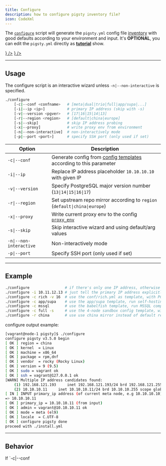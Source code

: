 ```yaml
---
title: Configure
description: how to configure pigsty inventory file?
icon: CodeXml
---
```




The [`configure`](https://github.com/pgsty/pigsty/blob/main/configure) script will generate the `pigsty.yml` config file [inventory](/docs/config/inventory) with good defaults according to your environment and input.
It's **OPTIONAL**, you can edit the `pigsty.yml` directly as [**tutorial**](/docs/config/tutorial) show.

<Files>
    <Folder name="pigsty" defaultOpen>
        <a href={"https://github.com/pgsty/pigsty/blob/main/configure"}><File name="configure"  icon={<CpuIcon className="text-orange-400" />} /></a>
        <a href={"https://github.com/pgsty/pigsty/blob/main/pigsty.yml"}><File name="pigsty.yml" icon={<FileCode className="text-blue-500" />} /></a>
    </Folder>
</Files>


--------

## Usage

The configure script is an interactive wizard unless `-n|--non-interactive` is specified.

```bash title="~/pigsty/configure"
./configure
    [-c|--conf <confname>   # [meta|dual|trio|full|app/supa|...]
    [-i|--ip <ip>]          # primary IP address (skip with -s)
    [-v|--version <pgver>   # [17|16|15|14|13]
    [-r|--region <region>   # [default|china|europe]
    [-s|--skip]             # skip IP address probing
    [-x|--proxy]            # write proxy env from environment
    [-n|--non-interactive]  # non-interactively mode
    [-p|--port <port>]      # specify SSH port (only used if set)
```

| Option                  | Description                                                                                 |
|-------------------------|---------------------------------------------------------------------------------------------|
| `-c\|--conf`            | Generate config from [config templates](/docs/config/template/) according to this parameter |
| `-i\|--ip`              | Replace IP address placeholder `10.10.10.10` with given IP                                  |
| `-v\|--version`         | Specify PostgreSQL major version number (`13\|14\|15\|16\|17`)                              |
| `-r\|--region`          | Set upstream repo mirror according to `region` (`default\|china\|europe`)                   |
| `-x\|--proxy`           | Write current proxy env to the config [`proxy_env`](/docs/infra/param/#proxy_env)           |
| `-s\|--skip`            | Skip interactive wizard and using default/arg values                                        |
| `-n\|--non-interactive` | Non-interactively mode                                                                      |
| `-p\|--port`            | Specify SSH port (only used if set)                                                         |


--------

## Example

```bash
./configure                # if there's only one IP address, otherwise it will ask you for it
./configure -i 10.11.12.13 # just tell the primary IP address explicitly
./configure -c rich -v 16  # use the conf/rich.yml as template, with PG 16 and all extensions
./configure -c app/supa    # use the app/supa template, run self-hosting supabase
./configure -c mssql       # use the babelfish template, run MSSQL compatible PG kernel fork
./configure -c full -s     # use the 4-node sandbox config template, without IP replace & probe
./configure -r china       # use use china mirror instead of default repo
```

configure output example:

```bash title="./configure"
[vagrant@node-1 pigsty]$ ./configure
configure pigsty v3.5.0 begin
[ OK ] region = china
[ OK ] kernel  = Linux
[ OK ] machine = x86_64
[ OK ] package = rpm,dnf
[ OK ] vendor  = rocky (Rocky Linux)
[ OK ] version = 9 (9.5)
[ OK ] sudo = vagrant ok
[ OK ] ssh = vagrant@127.0.0.1 ok
[WARN] Multiple IP address candidates found:
    (1) 192.168.121.193	    inet 192.168.121.193/24 brd 192.168.121.255 scope global dynamic noprefixroute eth0
    (2) 10.10.10.11	    inet 10.10.10.11/24 brd 10.10.10.255 scope global noprefixroute eth1
[ IN ] INPUT primary_ip address (of current meta node, e.g 10.10.10.10):
=> 10.10.10.11
[ OK ] primary_ip = 10.10.10.11 (from input)
[ OK ] admin = vagrant@10.10.10.11 ok
[ OK ] mode = meta (el9)
[ OK ] locale  = C.UTF-8
[ OK ] configure pigsty done
proceed with ./install.yml
```




--------

## Behavior

<Callout title="Config Template">
    If `-c|--conf <template>` is specified, it will generate the config file from the specified [template](/docs/config/template/). Such as `meta`, `app/supa`, etc...
    If no config template is given, it will use the default 1-node config template `meta`.
</Callout>

<Callout title="IP Address">
    If `-i|--ip <ipaddr>` is specified, it will replace the placeholder `10.10.10.10` in the config template with the given IP address.
    Otherwise, if the current node has only one IP address, it will be used. If there are multiple IP addresses, it will ask you to input the primary IP address of current node manually.
</Callout>

<Callout title="PostgreSQL Version">
    If `-v|--version` is specified, it will use the specified PostgreSQL major version number, range from `13` to `17`.
    If no version is specified, it leaves the `pg_version` intact, which usually fallbacks to `17` by default.
</Callout>

<Callout title="Region">
    If `-r|--region` is specified, it will use the specified region directly, `china` mirror will be used if google is banned.
</Callout>

<Callout title="Proxy Environment">
    If `-x|--proxy` is specified, it will write the current proxy environment variables to the config [`proxy_env`](/docs/infra/param/#proxy_env).
    Will be reused during installation. Including: `HTTP_PROXY`, `HTTPS_PROXY`, `ALL_PROXY`, `NO_PROXY`.
</Callout>

<Callout title="Skip Mode">
    If `-s|--skip` is specified, it will skip IP address replacement and ssh sudo privilege check
</Callout>

<Callout title="Non-Interactive Mode">
    If `-n|--non-interactive` is specified, this script will not ask you for anything, but you have to specify a primary IP address with `-i|--ip <ipaddr>` explicitly.
</Callout>

<Callout title="SSH Port">
    If `-p|--port` is specified, it will use the specified SSH port instead of the default `22`.
    It is used when your local SSH port is not `22`.
</Callout>

<Callout title="Low-End Hardware Optimization">
    If current node CPU cores &le; 4, it will use the `tiny` mode for [`pg_conf`](/docs/pgsql/param/#pg_conf) and [`node_tune`](/docs/node/param/#node_tune) to optimize for low-end hardware.
</Callout>

<Callout title="Locale Setting">
    Pigsty will use `C.UTF-8` as the default locale, If:

    - PostgreSQL major version &ge; 17, with built-in local provider (default)
    - **OR**, Your system support `C.utf8` / `C.utf-8` locale (`local -a`)

    Otherwise, local `C` will be used by default.
</Callout>

